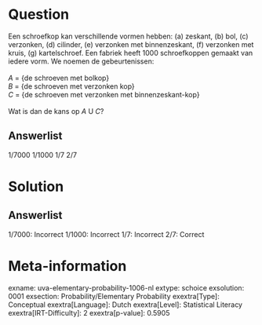Question
========

Een schroefkop kan verschillende vormen hebben: (a) zeskant, (b) bol,
(c) verzonken, (d) cilinder, (e) verzonken met binnenzeskant, (f)
verzonken met kruis, (g) kartelschroef. Een fabriek heeft 1000
schroefkoppen gemaakt van iedere vorm. We noemen de gebeurtenissen:\
\
*A* = {de schroeven met bolkop}\
*B* = {de schroeven met verzonken kop}\
*C* = {de schroeven met verzonken met binnenzeskant-kop}\
\
Wat is dan de kans op *A* U *C*?

Answerlist
----------

1/7000
1/1000
1/7
2/7

Solution
========

Answerlist
----------

1/7000: Incorrect
1/1000: Incorrect
1/7: Incorrect
2/7: Correct

Meta-information
================
exname: uva-elementary-probability-1006-nl
extype: schoice
exsolution: 0001
exsection: Probability/Elementary Probability
exextra[Type]: Conceptual
exextra[Language]: Dutch
exextra[Level]: Statistical Literacy
exextra[IRT-Difficulty]: 2
exextra[p-value]: 0.5905

